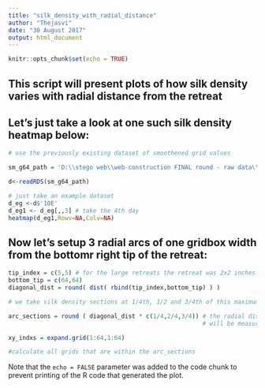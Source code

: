 ```yaml
---
title: "silk_density_with_radial_distance"
author: "Thejasvi"
date: "30 August 2017"
output: html_document
---
```


```r
knitr::opts_chunk$set(echo = TRUE)
```

## This script will present plots of how silk density varies with radial distance from the retreat
## Let's just take a look at one such silk density heatmap below:

```r

# use the previously existing dataset of smoothened grid values 

sm_g64_path = 'D:\\stego web\\web-construction FINAL round - raw data\\analysis-FINALround\\analysis-results\\semifinal_16May\\64GridSmoothenedarray.RDS'

d<-readRDS(sm_g64_path)

# just take an example dataset
d_eg <-d$'10E'
d_eg1 <- d_eg[,,3] # take the 4th day 
heatmap(d_eg1,Rowv=NA,Colv=NA)

```

## Now let's setup 3 radial arcs of one gridbox width from the bottomr right tip of the retreat:


```r

tip_index = c(5,5) # for the large retreats the retreat was 2x2 inches in size
bottom_tip = c(64,64)
diagonal_dist = round( dist( rbind(tip_index,bottom_tip) ) )

# we take silk density sections at 1/4th, 1/2 and 3/4th of this maximum possible diagonal distance

arc_sections = round ( diagonal_dist * c(1/4,2/4,3/4)) # the radial distances at which the arcs 
                                                       # will be measured at 

xy_indxs = expand.grid(1:64,1:64)

#calculate all grids that are within the arc_sections 


```

Note that the `echo = FALSE` parameter was added to the code chunk to prevent printing of the R code that generated the plot.
